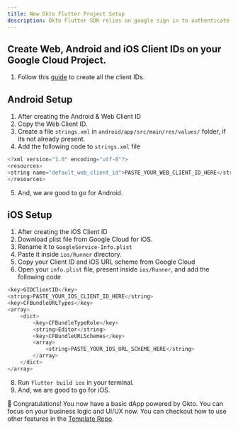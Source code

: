 ```yaml
---
title: New Okto Flutter Project Setup
description: Okto Flutter SDK relies on google sign in to authenticate users. To use the Okto Flutter SDK in your flutter app, you need to set up google sign in for your flutter project.
---
```



## Create Web, Android and iOS Client IDs on your Google Cloud Project.

1. Follow this [guide](/docs/flutter-sdk/advanced-sdk-config/authenticate-users/google-oauth/google-console-setup) to create all the client IDs.

## Android Setup
1. After creating the Android & Web Client ID
2. Copy the Web Client ID.
3. Create a file `strings.xml` in `android/app/src/main/res/values/` folder, if its not already present.
4. Add the following code to `strings.xml` file
```dart
<?xml version="1.0" encoding="utf-8"?>
<resources>
<string name="default_web_client_id">PASTE_YOUR_WEB_CLIENT_ID_HERE</string>
</resources>
```
5. And, we are good to go for Android.

## iOS Setup
1. After creating the iOS Client ID
2. Download plist file from Google Cloud for iOS.
3. Rename it to `GoogleService-Info.plist`
4. Paste it inside `ios/Runner` directory.
5. Copy your Client ID and iOS URL scheme from Google Cloud
6. Open your `info.plist` file, present inside `ios/Runner`, and add the following code
```dart
<key>GIDClientID</key>
<string>PASTE_YOUR_IOS_CLIENT_ID_HERE</string>
<key>CFBundleURLTypes</key>
<array>
	<dict>
		<key>CFBundleTypeRole</key>
		<string>Editor</string>
		<key>CFBundleURLSchemes</key>
		<array>
			<string>PASTE_YOUR_IOS_URL_SCHEME_HERE</string>
		</array>
	</dict>
</array>
```
8. Run `flutter build ios` in your terminal.
9. And, we are good to go for iOS.

🎉 Congratulations! You now have a basic dApp powered by Okto. You can focus on your business logic and UI/UX now. You can checkout how to use other features in the [Template Repo](https://github.com/okto-hq/okto-sdk-react-template-app/).
